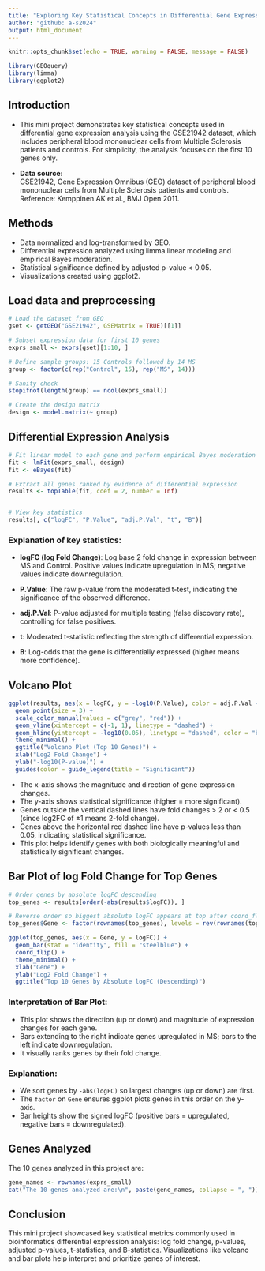 ---
title: "Exploring Key Statistical Concepts in Differential Gene Expression Analysis: GSE21942"
author: "github: a-s2024"
output: html_document
---

```{r setup, include=FALSE}
knitr::opts_chunk$set(echo = TRUE, warning = FALSE, message = FALSE)

library(GEOquery)
library(limma)
library(ggplot2)
```

## Introduction

- This mini project demonstrates key statistical concepts used in differential gene expression analysis using the GSE21942 dataset, which includes peripheral blood mononuclear cells from Multiple Sclerosis patients and controls. For simplicity, the analysis focuses on the first 10 genes only.

- **Data source:**  
GSE21942, Gene Expression Omnibus (GEO) dataset of peripheral blood mononuclear cells from Multiple Sclerosis patients and controls.  
Reference: Kemppinen AK et al., BMJ Open 2011.

## Methods

- Data normalized and log-transformed by GEO.
- Differential expression analyzed using limma linear modeling and empirical Bayes moderation.
- Statistical significance defined by adjusted p-value < 0.05.
- Visualizations created using ggplot2.


## Load data and preprocessing

```{r load-data}
# Load the dataset from GEO
gset <- getGEO("GSE21942", GSEMatrix = TRUE)[[1]]

# Subset expression data for first 10 genes
exprs_small <- exprs(gset)[1:10, ]

# Define sample groups: 15 Controls followed by 14 MS
group <- factor(c(rep("Control", 15), rep("MS", 14)))

# Sanity check
stopifnot(length(group) == ncol(exprs_small))

# Create the design matrix
design <- model.matrix(~ group)

```

## Differential Expression Analysis

```{r DEA}

# Fit linear model to each gene and perform empirical Bayes moderation
fit <- lmFit(exprs_small, design)
fit <- eBayes(fit)

# Extract all genes ranked by evidence of differential expression
results <- topTable(fit, coef = 2, number = Inf)


# View key statistics
results[, c("logFC", "P.Value", "adj.P.Val", "t", "B")]
```

### Explanation of key statistics:

- **logFC (log Fold Change)**: Log base 2 fold change in expression between MS and Control. Positive values indicate upregulation in MS; negative values indicate downregulation.

- **P.Value**: The raw p-value from the moderated t-test, indicating the significance of the observed difference.

- **adj.P.Val**: P-value adjusted for multiple testing (false discovery rate), controlling for false positives.

- **t**: Moderated t-statistic reflecting the strength of differential expression.

- **B**: Log-odds that the gene is differentially expressed (higher means more confidence).


## Volcano Plot
```{r volcano_plot}
ggplot(results, aes(x = logFC, y = -log10(P.Value), color = adj.P.Val < 0.05 & abs(logFC) > 1)) +
  geom_point(size = 3) +
  scale_color_manual(values = c("grey", "red")) +
  geom_vline(xintercept = c(-1, 1), linetype = "dashed") +
  geom_hline(yintercept = -log10(0.05), linetype = "dashed", color = "blue") +
  theme_minimal() +
  ggtitle("Volcano Plot (Top 10 Genes)") +
  xlab("Log2 Fold Change") +
  ylab("-log10(P-value)") +
  guides(color = guide_legend(title = "Significant"))

```

- The x-axis shows the magnitude and direction of gene expression changes.
- The y-axis shows statistical significance (higher = more significant).
- Genes outside the vertical dashed lines have fold changes > 2 or < 0.5 (since log2FC of ±1 means 2-fold change).
- Genes above the horizontal red dashed line have p-values less than 0.05, indicating statistical significance.
- This plot helps identify genes with both biologically meaningful and statistically significant changes.

## Bar Plot of log Fold Change for Top Genes
```{r bar_plot}
# Order genes by absolute logFC descending
top_genes <- results[order(-abs(results$logFC)), ]

# Reverse order so biggest absolute logFC appears at top after coord_flip()
top_genes$Gene <- factor(rownames(top_genes), levels = rev(rownames(top_genes)))

ggplot(top_genes, aes(x = Gene, y = logFC)) +
  geom_bar(stat = "identity", fill = "steelblue") +
  coord_flip() +
  theme_minimal() +
  xlab("Gene") +
  ylab("Log2 Fold Change") +
  ggtitle("Top 10 Genes by Absolute logFC (Descending)")
```

### Interpretation of Bar Plot:
- This plot shows the direction (up or down) and magnitude of expression changes for each gene.
- Bars extending to the right indicate genes upregulated in MS; bars to the left indicate downregulation.
- It visually ranks genes by their fold change.

### Explanation:
- We sort genes by `-abs(logFC)` so largest changes (up or down) are first.
- The `factor` on `Gene` ensures ggplot plots genes in this order on the y-axis.
- Bar heights show the signed logFC (positive bars = upregulated, negative bars = downregulated).

## Genes Analyzed
The 10 genes analyzed in this project are:
```{r 10_genes}
gene_names <- rownames(exprs_small)
cat("The 10 genes analyzed are:\n", paste(gene_names, collapse = ", "))
```

## Conclusion
This mini project showcased key statistical metrics commonly used in bioinformatics differential expression analysis: log fold change, p-values, adjusted p-values, t-statistics, and B-statistics. Visualizations like volcano and bar plots help interpret and prioritize genes of interest.





